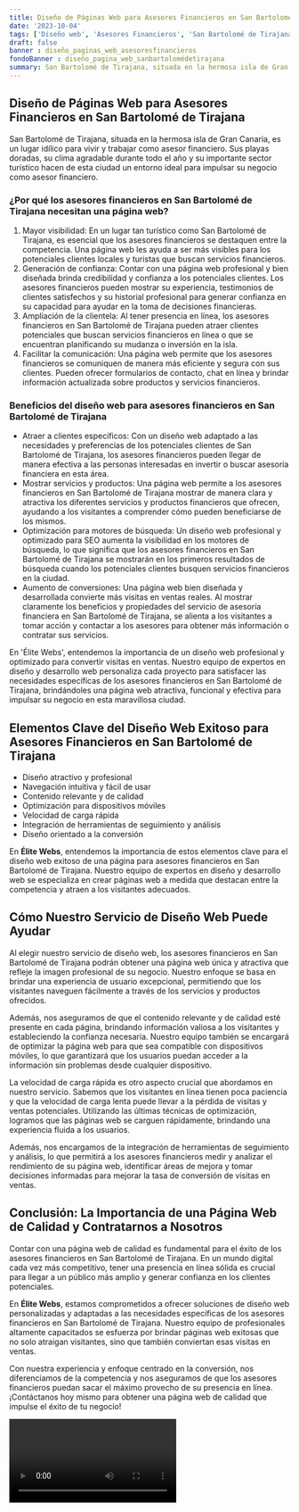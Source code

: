 ```yaml
---
title: Diseño de Páginas Web para Asesores Financieros en San Bartolomé de Tirajana
date: '2023-10-04'
tags: ['Diseño web', 'Asesores Financieros', 'San Bartolomé de Tirajana']
draft: false
banner : diseño_paginas_web_asesoresfinancieros
fondoBanner : diseño_pagina_web_sanbartolomédetirajana
summary: San Bartolomé de Tirajana, situada en la hermosa isla de Gran Canaria, es un lugar idílico para vivir y trabajar como asesor financiero. Sus playas doradas, su clima agradable durante todo el año y su importante sector turístico hacen de esta ciudad un entorno ideal para impulsar su negocio como asesor financiero.
---
```


## Diseño de Páginas Web para Asesores Financieros en San Bartolomé de Tirajana

San Bartolomé de Tirajana, situada en la hermosa isla de Gran Canaria, es un lugar idílico para vivir y trabajar como asesor financiero. Sus playas doradas, su clima agradable durante todo el año y su importante sector turístico hacen de esta ciudad un entorno ideal para impulsar su negocio como asesor financiero.

### ¿Por qué los asesores financieros en San Bartolomé de Tirajana necesitan una página web? 

1. Mayor visibilidad: En un lugar tan turístico como San Bartolomé de Tirajana, es esencial que los asesores financieros se destaquen entre la competencia. Una página web les ayuda a ser más visibles para los potenciales clientes locales y turistas que buscan servicios financieros.
2. Generación de confianza: Contar con una página web profesional y bien diseñada brinda credibilidad y confianza a los potenciales clientes. Los asesores financieros pueden mostrar su experiencia, testimonios de clientes satisfechos y su historial profesional para generar confianza en su capacidad para ayudar en la toma de decisiones financieras.
3. Ampliación de la clientela: Al tener presencia en línea, los asesores financieros en San Bartolomé de Tirajana pueden atraer clientes potenciales que buscan servicios financieros en línea o que se encuentran planificando su mudanza o inversión en la isla.
4. Facilitar la comunicación: Una página web permite que los asesores financieros se comuniquen de manera más eficiente y segura con sus clientes. Pueden ofrecer formularios de contacto, chat en línea y brindar información actualizada sobre productos y servicios financieros.

### Beneficios del diseño web para asesores financieros en San Bartolomé de Tirajana

- Atraer a clientes específicos: Con un diseño web adaptado a las necesidades y preferencias de los potenciales clientes de San Bartolomé de Tirajana, los asesores financieros pueden llegar de manera efectiva a las personas interesadas en invertir o buscar asesoría financiera en esta área.
- Mostrar servicios y productos: Una página web permite a los asesores financieros en San Bartolomé de Tirajana mostrar de manera clara y atractiva los diferentes servicios y productos financieros que ofrecen, ayudando a los visitantes a comprender cómo pueden beneficiarse de los mismos.
- Optimización para motores de búsqueda: Un diseño web profesional y optimizado para SEO aumenta la visibilidad en los motores de búsqueda, lo que significa que los asesores financieros en San Bartolomé de Tirajana se mostrarán en los primeros resultados de búsqueda cuando los potenciales clientes busquen servicios financieros en la ciudad.
- Aumento de conversiones: Una página web bien diseñada y desarrollada convierte más visitas en ventas reales. Al mostrar claramente los beneficios y propiedades del servicio de asesoría financiera en San Bartolomé de Tirajana, se alienta a los visitantes a tomar acción y contactar a los asesores para obtener más información o contratar sus servicios.

En 'Élite Webs', entendemos la importancia de un diseño web profesional y optimizado para convertir visitas en ventas. Nuestro equipo de expertos en diseño y desarrollo web personaliza cada proyecto para satisfacer las necesidades específicas de los asesores financieros en San Bartolomé de Tirajana, brindándoles una página web atractiva, funcional y efectiva para impulsar su negocio en esta maravillosa ciudad.

<GifSeo />

<Cta />

## Elementos Clave del Diseño Web Exitoso para Asesores Financieros en San Bartolomé de Tirajana

- Diseño atractivo y profesional
- Navegación intuitiva y fácil de usar
- Contenido relevante y de calidad
- Optimización para dispositivos móviles
- Velocidad de carga rápida
- Integración de herramientas de seguimiento y análisis
- Diseño orientado a la conversión

En **Élite Webs**, entendemos la importancia de estos elementos clave para el diseño web exitoso de una página para asesores financieros en San Bartolomé de Tirajana. Nuestro equipo de expertos en diseño y desarrollo web se especializa en crear páginas web a medida que destacan entre la competencia y atraen a los visitantes adecuados.

## Cómo Nuestro Servicio de Diseño Web Puede Ayudar

Al elegir nuestro servicio de diseño web, los asesores financieros en San Bartolomé de Tirajana podrán obtener una página web única y atractiva que refleje la imagen profesional de su negocio. Nuestro enfoque se basa en brindar una experiencia de usuario excepcional, permitiendo que los visitantes naveguen fácilmente a través de los servicios y productos ofrecidos.

Además, nos aseguramos de que el contenido relevante y de calidad esté presente en cada página, brindando información valiosa a los visitantes y estableciendo la confianza necesaria. Nuestro equipo también se encargará de optimizar la página web para que sea compatible con dispositivos móviles, lo que garantizará que los usuarios puedan acceder a la información sin problemas desde cualquier dispositivo.

La velocidad de carga rápida es otro aspecto crucial que abordamos en nuestro servicio. Sabemos que los visitantes en línea tienen poca paciencia y que la velocidad de carga lenta puede llevar a la pérdida de visitas y ventas potenciales. Utilizando las últimas técnicas de optimización, logramos que las páginas web se carguen rápidamente, brindando una experiencia fluida a los usuarios.

Además, nos encargamos de la integración de herramientas de seguimiento y análisis, lo que permitirá a los asesores financieros medir y analizar el rendimiento de su página web, identificar áreas de mejora y tomar decisiones informadas para mejorar la tasa de conversión de visitas en ventas.

## Conclusión: La Importancia de una Página Web de Calidad y Contratarnos a Nosotros

Contar con una página web de calidad es fundamental para el éxito de los asesores financieros en San Bartolomé de Tirajana. En un mundo digital cada vez más competitivo, tener una presencia en línea sólida es crucial para llegar a un público más amplio y generar confianza en los clientes potenciales.

En **Élite Webs**, estamos comprometidos a ofrecer soluciones de diseño web personalizadas y adaptadas a las necesidades específicas de los asesores financieros en San Bartolomé de Tirajana. Nuestro equipo de profesionales altamente capacitados se esfuerza por brindar páginas web exitosas que no solo atraigan visitantes, sino que también conviertan esas visitas en ventas.

Con nuestra experiencia y enfoque centrado en la conversión, nos diferenciamos de la competencia y nos aseguramos de que los asesores financieros puedan sacar el máximo provecho de su presencia en línea. ¡Contáctanos hoy mismo para obtener una página web de calidad que impulse el éxito de tu negocio!

<Video />

<CtaBot job='Asesores Financieros' city='San Bartolomé de Tirajana'/>

<Gmaps query='San Bartolomé de Tirajana+españa+maps' />